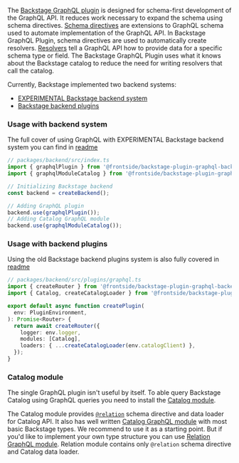 The [Backstage GraphQL plugin][graphql-backend] is designed for schema-first
development of the GraphQL API. It reduces work necessary to expand the schema
using schema directives. [Schema directives](https://the-guild.dev/graphql/tools/docs/schema-directives)
are extensions to GraphQL schema used to automate implementation of the GraphQL API.
In Backstage GraphQL Plugin, schema directives are used to automatically create
resolvers. [Resolvers](https://graphql.org/learn/execution/) tell a GraphQL API
how to provide data for a specific schema type or field. The Backstage GraphQL
Plugin uses what it knows about the Backstage catalog to reduce the need for
writing resolvers that call the catalog.

Currently, Backstage implemented two backend systems:

- [EXPERIMENTAL Backstage backend system](https://backstage.io/docs/backend-system/)
- [Backstage backend plugins](https://backstage.io/docs/plugins/backend-plugin)

### Usage with backend system

The full cover of using GraphQL with EXPERIMENTAL Backstage backend system you can
find in [readme](https://github.com/thefrontside/playhouse/blob/main/plugins/graphql-backend/README.md)

```typescript
// packages/backend/src/index.ts
import { graphqlPlugin } from '@frontside/backstage-plugin-graphql-backend';
import { graphqlModuleCatalog } from '@frontside/backstage-plugin-graphql-backend-module-catalog';

// Initializing Backstage backend
const backend = createBackend();

// Adding GraphQL plugin
backend.use(graphqlPlugin());
// Adding Catalog GraphQL module
backend.use(graphqlModuleCatalog());
```

### Usage with backend plugins

Using the old Backstage backend plugins system is also fully covered in
[readme](https://github.com/thefrontside/playhouse/blob/main/plugins/graphql-backend/docs/backend-plugins.md)

```typescript
// packages/backend/src/plugins/graphql.ts
import { createRouter } from '@frontside/backstage-plugin-graphql-backend';
import { Catalog, createCatalogLoader } from '@frontside/backstage-plugin-graphql-backend-module-catalog';

export default async function createPlugin(
  env: PluginEnvironment,
): Promise<Router> {
  return await createRouter({
    logger: env.logger,
    modules: [Catalog],
    loaders: { ...createCatalogLoader(env.catalogClient) },
  });
}
```

### Catalog module

The single GraphQL plugin isn't useful by itself. To able query Backstage Catalog
using GraphQL queries you need to install the [Catalog module][catalog-module].

The Catalog module provides [`@relation`](./relation) schema directive and data
loader for Catalog API. It also has well written [Catalog GraphQL module][catalog-schema]
with most basic Backstage types. We recommend to use it as a starting point. But
if you'd like to implement your own type structure you can use [Relation GraphQL module][relation-schema].
Relation module contains only `@relation` schema directive and Catalog data loader.

[graphql-backend]: https://github.com/thefrontside/playhouse/blob/main/plugins/graphql-backend
[catalog-module]: https://github.com/thefrontside/playhouse/blob/main/plugins/graphql-backend-module-catalog
[catalog-schema]: https://github.com/thefrontside/playhouse/blob/main/plugins/graphql-backend-module-catalog/src/catalog
[relation-schema]: https://github.com/thefrontside/playhouse/blob/main/plugins/graphql-backend-module-catalog/src/relation
